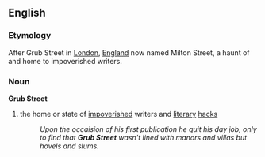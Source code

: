 == English ==
=== Etymology ===
After Grub Street in [[London]], [[England]] now named Milton Street, a haunt of and home to impoverished writers.

=== Noun ===
'''Grub Street'''
# the home or state of [[impoverished]] writers and [[literary]] [[hacks]]
#: ''Upon the occaision of his first publication he quit his day job, only to find that '''Grub Street''' wasn't lined with manors and villas but hovels and slums.''